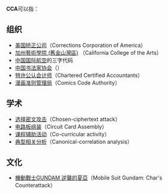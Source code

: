 '''CCA'''可以指：

==组织==
*[[美国矫正公司|美国矫正公司]]（Corrections Corporation of America）
*[[加州藝術學院_(舊金山灣區)|加州藝術學院 (舊金山灣區)]] （California College of the Arts）
*[[中国国际航空|中国国际航空]]的三字代码
*[[中国书法家协会|中国书法家协会]]（{{lang|en|China Calligraphers' Association}}）
*[[特许公认会计师|特许公认会计师]]（Chartered Certified Accountants）
*[[漫画准则管理局|漫画准则管理局]]（Comics Code Authority）

==学术==
*[[选择密文攻击|选择密文攻击]]（Chosen-ciphertext attack）
*[[印刷电路板|电路板组装]]（Circuit Card Assembly）
*[[课程辅助活动|课程辅助活动]]（Co-curricular activity）
*[[典型相关分析|典型相关分析]]（Canonical-correlation analysis）

==文化==
*[[機動戰士GUNDAM_逆襲的夏亞|機動戰士GUNDAM 逆襲的夏亞]]（Mobile Suit Gundam: Char's Counterattack）

{{disambig|Cat=三字拉丁字母缩写消歧义}}